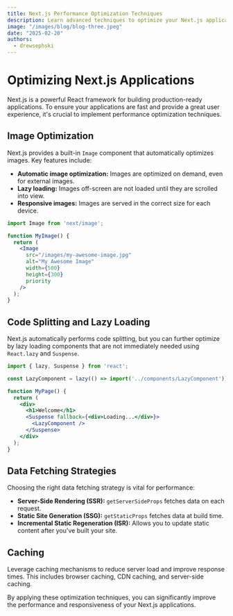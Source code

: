 ```yaml
---
title: Next.js Performance Optimization Techniques
description: Learn advanced techniques to optimize your Next.js applications for speed and efficiency.
image: "/images/blog/blog-three.jpeg"
date: "2025-02-20"
authors:
  - drewsephski
---
```


# Optimizing Next.js Applications

Next.js is a powerful React framework for building production-ready applications. To ensure your applications are fast and provide a great user experience, it's crucial to implement performance optimization techniques.

## Image Optimization

Next.js provides a built-in `Image` component that automatically optimizes images. Key features include:

- **Automatic image optimization:** Images are optimized on demand, even for external images.
- **Lazy loading:** Images off-screen are not loaded until they are scrolled into view.
- **Responsive images:** Images are served in the correct size for each device.

```jsx
import Image from 'next/image';

function MyImage() {
  return (
    <Image
      src="/images/my-awesome-image.jpg"
      alt="My Awesome Image"
      width={500}
      height={300}
      priority
    />
  );
}
```

## Code Splitting and Lazy Loading

Next.js automatically performs code splitting, but you can further optimize by lazy loading components that are not immediately needed using `React.lazy` and `Suspense`.

```jsx
import { lazy, Suspense } from 'react';

const LazyComponent = lazy(() => import('../components/LazyComponent'));

function MyPage() {
  return (
    <div>
      <h1>Welcome</h1>
      <Suspense fallback={<div>Loading...</div>}>
        <LazyComponent />
      </Suspense>
    </div>
  );
}
```

## Data Fetching Strategies

Choosing the right data fetching strategy is vital for performance:

- **Server-Side Rendering (SSR):** `getServerSideProps` fetches data on each request.
- **Static Site Generation (SSG):** `getStaticProps` fetches data at build time.
- **Incremental Static Regeneration (ISR):** Allows you to update static content after you've built your site.

## Caching

Leverage caching mechanisms to reduce server load and improve response times. This includes browser caching, CDN caching, and server-side caching.

By applying these optimization techniques, you can significantly improve the performance and responsiveness of your Next.js applications.